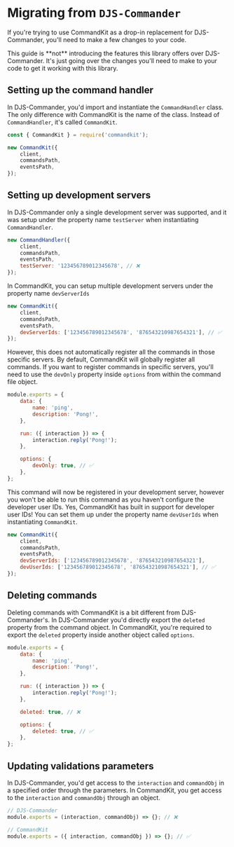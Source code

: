 
# Migrating from `DJS-Commander`

If you're trying to use CommandKit as a drop-in replacement for DJS-Commander, you'll need to make a few changes to your code.

<Callout type="warning">
    This guide is **not** introducing the features this library offers over DJS-Commander. It's just
    going over the changes you'll need to make to your code to get it working with this library.
</Callout>

## Setting up the command handler

In DJS-Commander, you'd import and instantiate the `CommandHandler` class. The only difference with CommandKit is the name of the class. Instead of `CommandHandler`, it's called `CommandKit`.

```js
const { CommandKit } = require('commandkit');

new CommandKit({
    client,
    commandsPath,
    eventsPath,
});
```

## Setting up development servers

In DJS-Commander only a single development server was supported, and it was setup under the property name `testServer` when instantiating `CommandHandler`.

```js
new CommandHandler({
    client,
    commandsPath,
    eventsPath,
    testServer: '123456789012345678', // ❌
});
```

In CommandKit, you can setup multiple development servers under the property name `devServerIds`

```js
new CommandKit({
    client,
    commandsPath,
    eventsPath,
    devServerIds: ['123456789012345678', '876543210987654321'], // ✅
});
```

However, this does not automatically register all the commands in those specific servers. By default, CommandKit will globally register all commands. If you want to register commands in specific servers, you'll need to use the `devOnly` property inside `options` from within the command file object.

```js
module.exports = {
    data: {
        name: 'ping',
        description: 'Pong!',
    },

    run: ({ interaction }) => {
        interaction.reply('Pong!');
    },

    options: {
        devOnly: true, // ✅
    },
};
```

This command will now be registered in your development server, however you won't be able to run this command as you haven't configure the developer user IDs. Yes, CommandKit has built in support for developer user IDs! You can set them up under the property name `devUserIds` when instantiating `CommandKit`.

```js
new CommandKit({
    client,
    commandsPath,
    eventsPath,
    devServerIds: ['123456789012345678', '876543210987654321'],
    devUserIds: ['123456789012345678', '876543210987654321'], // ✅
});
```

## Deleting commands

Deleting commands with CommandKit is a bit different from DJS-Commander's. In DJS-Commander you'd directly export the `deleted` property from the command object. In CommandKit, you're required to export the `deleted` property inside another object called `options`.

```js
module.exports = {
    data: {
        name: 'ping',
        description: 'Pong!',
    },

    run: ({ interaction }) => {
        interaction.reply('Pong!');
    },

    deleted: true, // ❌

    options: {
        deleted: true, // ✅
    },
};
```

## Updating validations parameters

In DJS-Commander, you'd get access to the `interaction` and `commandObj` in a specified order through the parameters. In CommandKit, you get access to the `interaction` and `commandObj` through an object.

```js
// DJS-Commander
module.exports = (interaction, commandObj) => {}; // ❌

// CommandKit
module.exports = ({ interaction, commandObj }) => {}; // ✅
```
